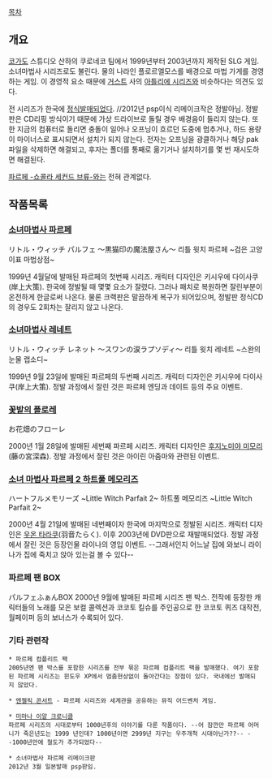[[목차]]
== 개요 ==
[[코가도]] 스튜디오 산하의 쿠로네코 팀에서 1999년부터 2003년까지 제작된 SLG 게임. 소녀마법사 시리즈로도 불린다.
물의 나라인 플로르엘모스를 배경으로 마법 가게를 경영하는 게임. 이 경영적 요소 때문에 [[거스트]] 사의 [[아틀리에 시리즈]]와 비슷하다는 의견도 있다.

전 시리즈가 한국에 [[정식발매]]되었다. //2012년 psp이식 리메이크작은 정발아님.
정발판은 CD리핑 방식이기 때문에 가상 드라이브로 돌릴 경우 배경음이 들리지 않는다. 또한 지금의 컴퓨터로 돌리면 충돌이 일어나 오프닝이 흐르던 도중에 멈추거나, 하드 용량이 마이너스로 표시되면서 설치가 되지 않는다. 전자는 오프닝을 광클하거나 해당 pak 파일을 삭제하면 해결되고, 후자는 폴더를 통째로 옮기거나 설치하기를 몇 번 재시도하면 해결된다.

[[파르페 -쇼콜라 세컨드 브류-]]와는 전혀 관계없다.

== 작품목록 ==
=== [[소녀마법사 파르페]] ===
リトル・ウィッチ パルフェ 〜黒猫印の魔法屋さん〜
리틀 윗치 파르페 ~검은 고양이표 마법상점~

1999년 4월달에 발매된 파르페의 첫번째 시리즈. 캐릭터 디자인은 키시우에 다이사쿠(岸上大策).
한국에 정발될 때 몇몇 요소가 잘렸다. 그러나 패치로 복원하면 잘린부분이 온전하게 한글로써 나온다. 물론 크랙판은 말끔하게 복구가 되어있으며, 정발판 정식CD의 경우도 2회차는 잘리지 않고 나온다.

=== [[소녀마법사 레네트]] ===
リトル・ウィッチ レネット 〜スワンの涙ラプソディ〜
리틀 윗치 레네트 ~스완의 눈물 랩소디~

1999년 9월 23일에 발매된 파르페의 두번째 시리즈. 캐릭터 디자인은 키시우에 다이사쿠(岸上大策).
정발 과정에서 잘린 것은 파르페 엔딩과 데이트 등의 주요 이벤트.

=== [[꽃밭의 플로레]] ===
お花畑のフローレ

2000년 1월 28일에 발매된 세번째 파르페 시리즈. 캐릭터 디자인은 [[후지노미야 미모리]](藤の宮深森).
정발 과정에서 잘린 것은 아이린 아줌마와 관련된 이벤트.

=== [[소녀 마법사 파르페 2 하트풀 메모리즈]] ===
ハートフルメモリーズ ~Little Witch Parfait 2~
하트풀 메모리즈 ~Little Witch Parfait 2~

2000년 4월 21일에 발매된 네번째이자 한국에 마지막으로 정발된 시리즈. 캐릭터 디자인은 [[우온 타라쿠]](羽音たらく). 이후 2003년에 DVD판으로 재발매되었다.
정발 과정에서 잘린 것은 등장인물 라이나의 영입 이벤트. --그래서인지 어느날 집에 와보니 라이나가 집에 죽치고 앉아 있는걸 볼 수 있다--

=== 파르페 팬 BOX ===
パルフェふぁんBOX 
2000년 9월에 발매된 파르페 시리즈 팬 박스. 전작에 등장한 캐릭터들의 노래를 모은 보컬 콜렉션과 코코토 킬슈를 주인공으로 한 코코토 퀴즈 대작전, 월페이퍼 등의 보너스가 수록되어 있다.

=== 기타 관련작 ===
 * 파르페 컴플리트 팩
 2005년엔 팬 박스를 포함한 시리즈를 전부 묶은 파르페 컴플리트 팩을 발매했다. 여기 포함된 파르페 시리즈는 윈도우 XP에서 멈춤현상없이 돌아간다는 장점이 있다. 국내에선 발매되지 않았다.

 * [[엔젤릭 콘서트]] - 파르페 시리즈와 세계관을 공유하는 뮤직 어드벤처 게임.

 * [[미마나 이알 크로니클]]
 파르페 시리즈의 시대로부터 1000년후의 이야기를 다룬 작품이다. --어 잠깐만 파르페 어머니가 죽은년도는 1999 년인데? 1000년이면 2999년 지구는 우주개척 시대아닌가??-- --1000년만에 철도가 추가되었다--

 * 소녀마법사 파르페 리메이크판
 2012년 3월 일본발매 psp판임.
